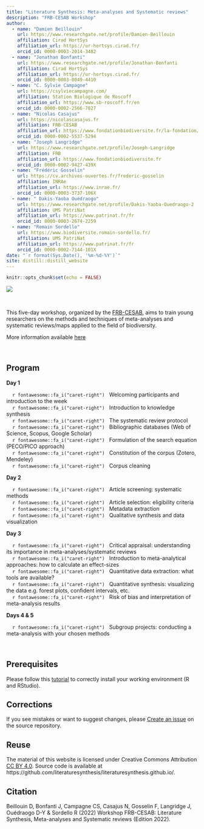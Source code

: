 ```yaml
---
title: "Literature Synthesis: Meta-analyses and Systematic reviews"
description: "FRB-CESAB Workshop"
author:
  - name: "Damien Beillouin"
    url: https://www.researchgate.net/profile/Damien-Beillouin
    affiliation: Cirad HortSys
    affiliation_url: https://ur-hortsys.cirad.fr/
    orcid_id: 0000-0003-2014-3482
  - name: "Jonathan Bonfanti"
    url: https://www.researchgate.net/profile/Jonathan-Bonfanti
    affiliation: Cirad HortSys
    affiliation_url: https://ur-hortsys.cirad.fr/
    orcid_id: 0000-0003-0049-4410
  - name: "C. Sylvie Campagne"
    url: https://csylviecampagne.com/
    affiliation: Station Biologique de Roscoff
    affiliation_url: https://www.sb-roscoff.fr/en
    orcid_id: 0000-0002-2566-7827
  - name: "Nicolas Casajus"
    url: https://nicolascasajus.fr
    affiliation: FRB-CESAB
    affiliation_url: https://www.fondationbiodiversite.fr/la-fondation/le-cesab/
    orcid_id: 0000-0002-5537-5294
  - name: "Joseph Langridge"
    url: https://www.researchgate.net/profile/Joseph-Langridge
    affiliation: FRB
    affiliation_url: https://www.fondationbiodiversite.fr
    orcid_id: 0000-0002-9427-439X
  - name: "Frédéric Gosselin"
    url: https://cv.archives-ouvertes.fr/frederic-gosselin
    affiliation: INRAe
    affiliation_url: https://www.inrae.fr/
    orcid_id: 0000-0003-3737-106X
  - name: " Dakis-Yaoba Ouédraogo"
    url: https://www.researchgate.net/profile/Dakis-Yaoba-Ouedraogo-2
    affiliation: UMS PatriNat
    affiliation_url: https://www.patrinat.fr/fr
    orcid_id: 0000-0003-2674-2259
  - name: "Romain Sordello"
    url: https://www.biodiversite.romain-sordello.fr/
    affiliation: UMS PatriNat
    affiliation_url: https://www.patrinat.fr/fr
    orcid_id: 0000-0002-7144-101X
date: "`r format(Sys.Date(), '%m-%d-%Y')`"
site: distill::distill_website
---
```


```r
knitr::opts_chunk$set(echo = FALSE)
```



![](img/banner-literaturesynthesis_150dpi.png)



<br />


This five-day workshop, organized by the 
[FRB-CESAB](https://www.fondationbiodiversite.fr/en/about-the-foundation/le-cesab/),
aims to train young researchers on the methods and techniques of meta-analyses 
and systematic reviews/maps applied to the field of biodiversity.

More information available [here](https://www.fondationbiodiversite.fr/en/evenement/revues-systematiques-2022/)

<br />



## Program



**Day 1**

&nbsp;&nbsp;&nbsp;&nbsp;`r fontawesome::fa_i("caret-right")` &nbsp;
Welcoming participants and introduction to the week
<br/>&nbsp;&nbsp;&nbsp;&nbsp;`r fontawesome::fa_i("caret-right")` &nbsp;
Introduction to knowledge synthesis
<br/>&nbsp;&nbsp;&nbsp;&nbsp;`r fontawesome::fa_i("caret-right")` &nbsp;
The systematic review protocol
<br/>&nbsp;&nbsp;&nbsp;&nbsp;`r fontawesome::fa_i("caret-right")` &nbsp;
Bibliographic databases (Web of Science, Scopus, Google Scholar)
<br/>&nbsp;&nbsp;&nbsp;&nbsp;`r fontawesome::fa_i("caret-right")` &nbsp;
Formulation of the search equation (PECO/PICO approach)
<br/>&nbsp;&nbsp;&nbsp;&nbsp;`r fontawesome::fa_i("caret-right")` &nbsp;
Constitution of the corpus (Zotero, Mendeley)
<br/>&nbsp;&nbsp;&nbsp;&nbsp;`r fontawesome::fa_i("caret-right")` &nbsp;
Corpus cleaning


**Day 2**


&nbsp;&nbsp;&nbsp;&nbsp;`r fontawesome::fa_i("caret-right")` &nbsp;
Article screening: systematic methods 
<br/>&nbsp;&nbsp;&nbsp;&nbsp;`r fontawesome::fa_i("caret-right")` &nbsp;
Article selection: eligibility criteria 
<br/>&nbsp;&nbsp;&nbsp;&nbsp;`r fontawesome::fa_i("caret-right")` &nbsp;
Metadata extraction 
<br/>&nbsp;&nbsp;&nbsp;&nbsp;`r fontawesome::fa_i("caret-right")` &nbsp;
Qualitative synthesis and data visualization 


**Day 3**

&nbsp;&nbsp;&nbsp;&nbsp;`r fontawesome::fa_i("caret-right")` &nbsp;
Critical appraisal: understanding its importance in meta-analyses/systematic reviews
<br/>&nbsp;&nbsp;&nbsp;&nbsp;`r fontawesome::fa_i("caret-right")` &nbsp;
Introduction to meta-analytical approaches: how to calculate an effect-sizes
<br/>&nbsp;&nbsp;&nbsp;&nbsp;`r fontawesome::fa_i("caret-right")` &nbsp;
Quantitative data extraction: what tools are available?
<br/>&nbsp;&nbsp;&nbsp;&nbsp;`r fontawesome::fa_i("caret-right")` &nbsp;
Quantitative synthesis: visualizing the data e.g. forest plots, confident intervals, etc.
<br/>&nbsp;&nbsp;&nbsp;&nbsp;`r fontawesome::fa_i("caret-right")` &nbsp;
Risk of bias and interpretation of meta-analysis results 



**Days 4 & 5**


&nbsp;&nbsp;&nbsp;&nbsp;`r fontawesome::fa_i("caret-right")` &nbsp;
Subgroup projects: conducting a meta-analysis with your chosen methods 


<br/>



## Prerequisites



Please follow this [tutorial](instructions.html) to correctly install your 
working environment (R and RStudio).


## Corrections {.appendix}


If you see mistakes or want to suggest changes, please 
[Create an issue](https://github.com/literaturesynthesis/literaturesynthesis.github.io/issues)
on the source repository.



## Reuse {.appendix}


The material of this website is licensed under Creative Commons Attribution 
[CC BY 4.0](https://creativecommons.org/licenses/by/4.0/).
Source code is available at https://github.com/literaturesynthesis/literaturesynthesis.github.io/.



## Citation {.appendix}



Beillouin D, Bonfanti J, Campagne CS, Casajus N, Gosselin F, Langridge J, Ouédraogo D-Y & Sordello R (2022) 
Workshop FRB-CESAB: Literature Synthesis, Meta-analyses and Systematic reviews (Edition 2022). 
